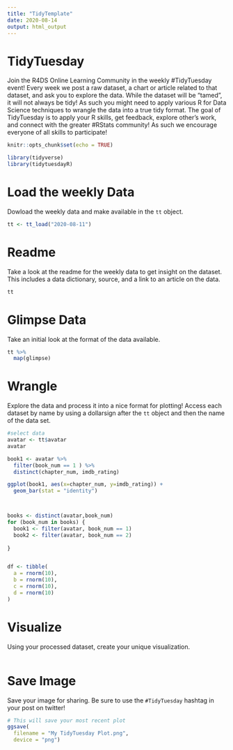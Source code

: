 ```yaml
---
title: "TidyTemplate"
date: 2020-08-14
output: html_output
---
```


# TidyTuesday

Join the R4DS Online Learning Community in the weekly #TidyTuesday event!
Every week we post a raw dataset, a chart or article related to that dataset, and ask you to explore the data.
While the dataset will be “tamed”, it will not always be tidy! As such you might need to apply various R for Data Science techniques to wrangle the data into a true tidy format.
The goal of TidyTuesday is to apply your R skills, get feedback, explore other’s work, and connect with the greater #RStats community!
As such we encourage everyone of all skills to participate!

```r

knitr::opts_chunk$set(echo = TRUE)

library(tidyverse)
library(tidytuesdayR)

```

# Load the weekly Data

Dowload the weekly data and make available in the `tt` object.

```r

tt <- tt_load("2020-08-11")

```


# Readme

Take a look at the readme for the weekly data to get insight on the dataset.
This includes a data dictionary, source, and a link to an article on the data.

```r

tt

```


# Glimpse Data

Take an initial look at the format of the data available.

```r

tt %>% 
  map(glimpse)

```

# Wrangle

Explore the data and process it into a nice format for plotting! Access each dataset by name by using a dollarsign after the `tt` object and then the name of the data set.

```r

#select data
avatar <- tt$avatar
avatar

book1 <- avatar %>%
  filter(book_num == 1 ) %>%
  distinct(chapter_num, imdb_rating)

ggplot(book1, aes(x=chapter_num, y=imdb_rating)) +
  geom_bar(stat = "identity")



books <- distinct(avatar,book_num)
for (book_num in books) { 
  book1 <- filter(avatar, book_num == 1)
  book2 <- filter(avatar, book_num == 2)
  
}


df <- tibble(
  a = rnorm(10),
  b = rnorm(10),
  c = rnorm(10),
  d = rnorm(10)
)


```


# Visualize

Using your processed dataset, create your unique visualization.

```r


  
```

# Save Image

Save your image for sharing. Be sure to use the `#TidyTuesday` hashtag in your post on twitter! 

```r

# This will save your most recent plot
ggsave(
  filename = "My TidyTuesday Plot.png",
  device = "png")

```
